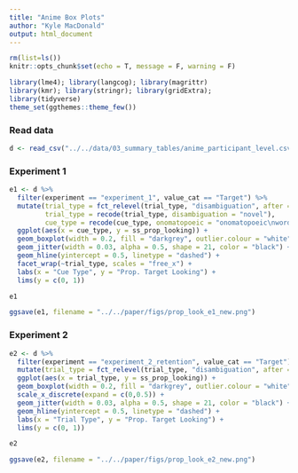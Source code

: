 ```yaml
---
title: "Anime Box Plots"
author: "Kyle MacDonald"
output: html_document
---
```


```r
rm(list=ls())
knitr::opts_chunk$set(echo = T, message = F, warning = F)
```

```r
library(lme4); library(langcog); library(magrittr)
library(kmr); library(stringr); library(gridExtra); 
library(tidyverse)
theme_set(ggthemes::theme_few())
```

### Read data

```r
d <- read_csv("../../data/03_summary_tables/anime_participant_level.csv")
```

### Experiment 1

```r
e1 <- d %>% 
  filter(experiment == "experiment_1", value_cat == "Target") %>% 
  mutate(trial_type = fct_relevel(trial_type, "disambiguation", after = 1), 
         trial_type = recode(trial_type, disambiguation = "novel"),
         cue_type = recode(cue_type, onomatopoeic = "onomatopoeic\nword")) %>% 
  ggplot(aes(x = cue_type, y = ss_prop_looking)) +
  geom_boxplot(width = 0.2, fill = "darkgrey", outlier.colour = "white") +
  geom_jitter(width = 0.03, alpha = 0.5, shape = 21, color = "black") +
  geom_hline(yintercept = 0.5, linetype = "dashed") +
  facet_wrap(~trial_type, scales = "free_x") +
  labs(x = "Cue Type", y = "Prop. Target Looking") +
  lims(y = c(0, 1)) 

e1
```

```r
ggsave(e1, filename = "../../paper/figs/prop_look_e1_new.png")
```

### Experiment 2

```r
e2 <- d %>% 
  filter(experiment == "experiment_2_retention", value_cat == "Target") %>% 
  mutate(trial_type = fct_relevel(trial_type, "disambiguation", after = 1)) %>% 
  ggplot(aes(x = trial_type, y = ss_prop_looking)) +
  geom_boxplot(width = 0.2, fill = "darkgrey", outlier.colour = "white") +
  scale_x_discrete(expand = c(0,0.5)) +
  geom_jitter(width = 0.03, alpha = 0.5, shape = 21, color = "black") +
  geom_hline(yintercept = 0.5, linetype = "dashed") +
  labs(x = "Trial Type", y = "Prop. Target Looking") +
  lims(y = c(0, 1)) 

e2
```

```r
ggsave(e2, filename = "../../paper/figs/prop_look_e2_new.png")
```
